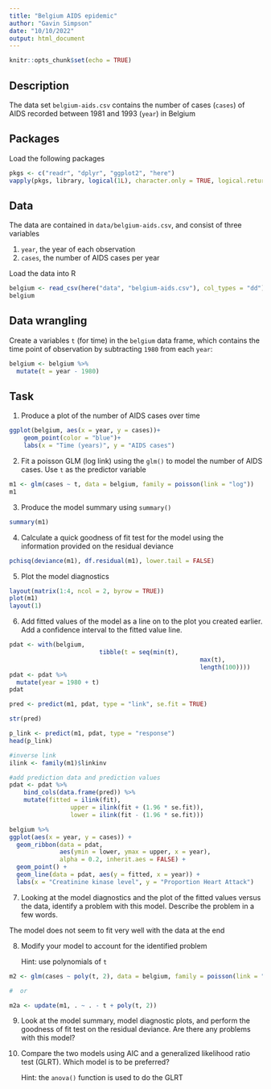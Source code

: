```yaml
---
title: "Belgium AIDS epidemic"
author: "Gavin Simpson"
date: "10/10/2022"
output: html_document
---
```


```r
knitr::opts_chunk$set(echo = TRUE)
```

## Description

The data set `belgium-aids.csv` contains the number of cases (`cases`) of AIDS recorded between 1981 and 1993 (`year`) in Belgium

## Packages

Load the following packages

```r
pkgs <- c("readr", "dplyr", "ggplot2", "here")
vapply(pkgs, library, logical(1L), character.only = TRUE, logical.return = TRUE)
```

## Data

The data are contained in `data/belgium-aids.csv`, and consist of three variables

1.  `year`, the year of each observation
2.  `cases`, the number of AIDS cases per year

Load the data into R

```r
belgium <- read_csv(here("data", "belgium-aids.csv"), col_types = "dd")
belgium
```

## Data wrangling

Create a variables `t` (for time) in the `belgium` data frame, which contains the time point of observation by subtracting `1980` from each `year`:

```r
belgium <- belgium %>%
  mutate(t = year - 1980)
```

## Task

1.  Produce a plot of the number of AIDS cases over time

```r
ggplot(belgium, aes(x = year, y = cases))+
	geom_point(color = "blue")+
	labs(x = "Time (years)", y = "AIDS cases")
```


2.  Fit a poisson GLM (log link) using the `glm()` to model the number of AIDS cases. Use `t` as the predictor variable

```r
m1 <- glm(cases ~ t, data = belgium, family = poisson(link = "log"))
m1
```


3.  Produce the model summary using `summary()`

```r
summary(m1)
```


4.  Calculate a quick goodness of fit test for the model using the information provided on the residual deviance

```r
pchisq(deviance(m1), df.residual(m1), lower.tail = FALSE)
```


5.  Plot the model diagnostics

```r
layout(matrix(1:4, ncol = 2, byrow = TRUE))
plot(m1)
layout(1)
```


6.  Add fitted values of the model as a line on to the plot you created earlier. Add a confidence interval to the fitted value line.

```r
pdat <- with(belgium, 
						 tibble(t = seq(min(t),
						 							 max(t),
						 							 length(100))))
pdat <- pdat %>%
  mutate(year = 1980 + t)
pdat

pred <- predict(m1, pdat, type = "link", se.fit = TRUE)

str(pred)

p_link <- predict(m1, pdat, type = "response")
head(p_link)

#inverse link
ilink <- family(m1)$linkinv

#add prediction data and prediction values 
pdat <- pdat %>% 
	bind_cols(data.frame(pred)) %>% 
	mutate(fitted = ilink(fit), 
				 upper = ilink(fit + (1.96 * se.fit)),
				 lower = ilink(fit - (1.96 * se.fit)))

belgium %>%
ggplot(aes(x = year, y = cases)) +
  geom_ribbon(data = pdat,
              aes(ymin = lower, ymax = upper, x = year),
              alpha = 0.2, inherit.aes = FALSE) +
  geom_point() +
  geom_line(data = pdat, aes(y = fitted, x = year)) +
  labs(x = "Creatinine kinase level", y = "Proportion Heart Attack")


```


7.  Looking at the model diagnostics and the plot of the fitted values versus the data, identify a problem with this model. Describe the problem in a few words.

The model does not seem to fit very well with the data at the end

8.  Modify your model to account for the identified problem

    Hint: use polynomials of `t`
    
```r
m2 <- glm(cases ~ poly(t, 2), data = belgium, family = poisson(link = "log"))

#  or 

m2a <- update(m1, . ~ . - t + poly(t, 2))
```
    

9.  Look at the model summary, model diagnostic plots, and perform the goodness of fit test on the residual deviance. Are there any problems with this model?

10. Compare the two models using AIC and a generalized likelihood ratio test (GLRT). Which model is to be preferred?

    Hint: the `anova()` function is used to do the GLRT
